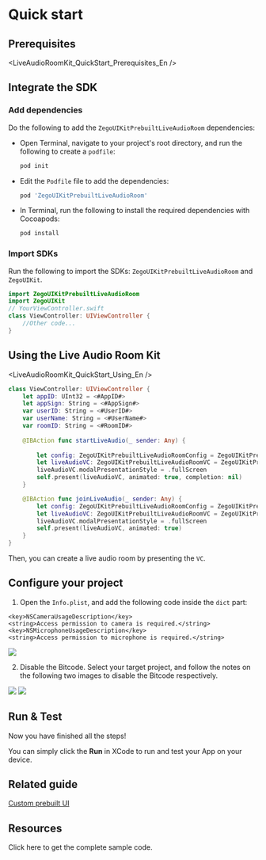 
# Quick start

## Prerequisites

<LiveAudioRoomKit_QuickStart_Prerequisites_En />

## Integrate the SDK

### Add dependencies

Do the following to add the `ZegoUIKitPrebuiltLiveAudioRoom` dependencies:

- Open Terminal, navigate to your project's root directory, and run the following to create a `podfile`: 

    ```bash
    pod init
    ```

- Edit the `Podfile` file to add the dependencies:

    ```bash
    pod 'ZegoUIKitPrebuiltLiveAudioRoom'
    ```

- In Terminal, run the following to install the required dependencies with Cocoapods:

    ```bash
    pod install
    ```

### Import SDKs

Run the following to import the SDKs: `ZegoUIKitPrebuiltLiveAudioRoom` and `ZegoUIKit`.

```swift
import ZegoUIKitPrebuiltLiveAudioRoom
import ZegoUIKit
// YourViewController.swift
class ViewController: UIViewController {
    //Other code...
}
```

## Using the Live Audio Room Kit


<LiveAudioRoomKit_QuickStart_Using_En />

```swift
class ViewController: UIViewController {
    let appID: UInt32 = <#AppID#>
    let appSign: String = <#AppSign#>
    var userID: String = <#UserID#>
    var userName: String = <#UserName#>
    var roomID: String = <#RoomID#>
    
    @IBAction func startLiveAudio(_ sender: Any) {
        
        let config: ZegoUIKitPrebuiltLiveAudioRoomConfig = ZegoUIKitPrebuiltLiveAudioRoomConfig.host()
        let liveAudioVC: ZegoUIKitPrebuiltLiveAudioRoomVC = ZegoUIKitPrebuiltLiveAudioRoomVC(appID, appSign: appSign, userID: userID, userName: userName, roomID: roomID, config: config)
        liveAudioVC.modalPresentationStyle = .fullScreen
        self.present(liveAudioVC, animated: true, completion: nil)
    }

    @IBAction func joinLiveAudio(_ sender: Any) {
        let config: ZegoUIKitPrebuiltLiveAudioRoomConfig = ZegoUIKitPrebuiltLiveAudioRoomConfig.audience()
        let liveAudioVC: ZegoUIKitPrebuiltLiveAudioRoomVC = ZegoUIKitPrebuiltLiveAudioRoomVC(appID, appSign: appSign, userID: userID, userName: userName, roomID: roomID, config: config)
        liveAudioVC.modalPresentationStyle = .fullScreen
        self.present(liveAudioVC, animated: true)
    }
}
```

Then, you can create a live audio room by presenting the `VC`.

## Configure your project

1. Open the `Info.plist`, and add the following code inside the `dict` part:

```plist
<key>NSCameraUsageDescription</key>
<string>Access permission to camera is required.</string>
<key>NSMicrophoneUsageDescription</key>
<string>Access permission to microphone is required.</string>
```

<Frame width="auto" height="auto" caption="">
  <img src="https://storage.zego.im/sdk-doc/Pics/ZegoUIKit/Flutter/live/permission_ios.png" />
</Frame>

2. Disable the Bitcode. Select your target project, and follow the notes on the following two images to disable the Bitcode respectively.

<Frame width="auto" height="auto" caption="">
  <img src="https://storage.zego.im/sdk-doc/Pics/ZegoUIKit/iOS/project_bitcode.png" />
</Frame>

<Frame width="auto" height="auto" caption="">
  <img src="https://storage.zego.im/sdk-doc/Pics/ZegoUIKit/iOS/pods_bitcode.png" />
</Frame>

## Run & Test

Now you have finished all the steps!

You can simply click the **Run** in XCode to run and test your App on your device.

## Related guide

[Custom prebuilt UI](./03-Custom%20prebuilt%20features/01-Overview.mdx)

## Resources

<CardGroup cols={2}>
  <Card title="Sample code" href="https://github.com/ZEGOCLOUD/zego_uikit_prebuilt_live_audio_room_example_ios">
    Click here to get the complete sample code.
  </Card>
</CardGroup>
